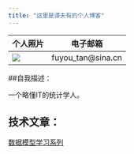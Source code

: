 ```yaml
---
title: "这里是谭夫有的个人博客"
---
```

个人照片  |     电子邮箱
----------|------------------------
![](tanf.jpg) |  fuyou_tan@sina.cn


##自我描述：

一个略懂IT的统计学人。

## 技术文章：

[数据模型学习系列](Preface.html)

